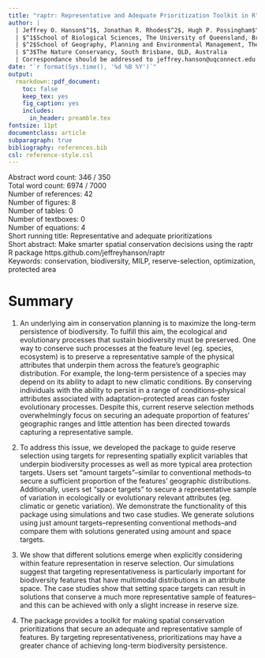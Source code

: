 ```yaml
---
title: "raptr: Representative and Adequate Prioritization Toolkit in R"
author: |
  | Jeffrey O. Hanson$^1$, Jonathan R. Rhodes$^2$, Hugh P. Possingham$^{1,3}$, Richard A. Fuller$^1$
  | $^1$School of Biological Sciences, The University of Queensland, Brisbane, QLD, Australia
  | $^2$School of Geography, Planning and Environmental Management, The University of Queensland, Brisbane, QLD, Australia
  | $^3$The Nature Conservancy, South Brisbane, QLD, Australia
  | Correspondance should be addressed to jeffrey.hanson@uqconnect.edu.au
date: "`r format(Sys.time(), '%d %B %Y')`"
output:
  rmarkdown::pdf_document:
    toc: false
    keep_tex: yes
    fig_caption: yes
    includes:
      in_header: preamble.tex
fontsize: 11pt
documentclass: article
subparagraph: true
bibliography: references.bib
csl: reference-style.csl
---
```


Abstract word count: 346 / 350  
Total word count: 6974 / 7000  
Number of references: 42  
Number of figures: 8  
Number of tables: 0  
Number of textboxes: 0  
Number of equations: 4  
Short running title: Representative and adequate prioritizations  
Short abstract: Make smarter spatial conservation decisions using the raptr R package https.github.com/jeffreyhanson/raptr  
Keywords: conservation, biodiversity, MILP, reserve-selection, optimization, protected area  

\clearpage

# Summary

1. An underlying aim in conservation planning is to maximize the long-term persistence of biodiversity. To fulfill this aim, the ecological and evolutionary processes that sustain biodiversity must be preserved. One way to conserve such processes at the feature level (eg. species, ecosystem) is to preserve a representative sample of the physical attributes that underpin them across the feature's geographic distribution. For example, the long-term persistence of a species may depend on its ability to adapt to new climatic conditions. By conserving individuals with the ability to persist in a range of conditions--physical attributes associated with adaptation--protected areas can foster evolutionary processes. Despite this, current reserve selection methods overwhelmingly focus on securing an adequate proportion of features' geographic ranges and little attention has been directed towards capturing a representative sample.

2. To address this issue, we developed the \texttt{raptr R} package to guide reserve selection using targets for representing spatially explicit variables that underpin biodiversity processes as well as more typical area protection targets. Users set "amount targets"--similar to conventional methods--to secure a sufficient proportion of the features' geographic distributions. Additionally, users set "space targets" to secure a representative sample of variation in ecologically or evolutionary relevant attributes (eg. climatic or genetic variation). We demonstrate the functionality of this package using simulations and two case studies. We generate solutions using just amount targets--representing conventional methods--and compare them with solutions generated using amount and space targets.

3. We show that different solutions emerge when explicitly considering within feature representation in reserve selection. Our simulations suggest that targeting representativeness is particularly important for biodiversity features that have multimodal distributions in an attribute space. The case studies show that setting space targets can result in solutions that conserve a much more representative sample of features--and this can be achieved with only a slight increase in reserve size. 

4. The \texttt{raptr R} package provides a toolkit for making spatial conservation prioritizations that secure an adequate and representative sample of features. By targeting representativeness, prioritizations may have a greater chance of achieving long-term biodiversity persistence.

\clearpage 
\input{./text.tex}

\clearpage 
\input{./figures.tex}
